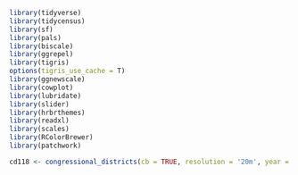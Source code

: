 ```r
library(tidyverse)
library(tidycensus)
library(sf)
library(pals)
library(biscale)
library(ggrepel)
library(tigris)
options(tigris_use_cache = T)
library(ggnewscale)
library(cowplot)
library(lubridate)
library(slider)
library(hrbrthemes)
library(readxl)
library(scales)
library(RColorBrewer)
library(patchwork)

```


```r

cd118 <- congressional_districts(cb = TRUE, resolution = '20m', year = 2022)
```